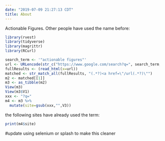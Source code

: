 ---
date: "2019-07-09 21:27:13 CDT"
title: About
---

Actionable Figures. Other people have used the name before:

```{r, google_scrape, results='hide', warning=FALSE}
library(rvest)
library(tidyverse)
library(magrittr)
library(RCurl)

search_term <- '"actionable figures"'
url <- URLencode(str_c("https://www.google.com/search?q=", search_term,sep=""))
fullResults <- (read_html(x=url))
matched <- str_match_all(fullResults, "(.*?)<a href=\"/url(.*?)\"")
m2 <- matched[[1]]
m3 <- as_tibble(m2)
View(m3)
View(m3$V1)
xxx <- "?q="
m4 <- m3 %>% 
  mutate(site=gsub(xxx,"",V3))
```
the following sites have already used the term:
```{r}
print(m4$site)
```
#update using selenium or splash to make this cleaner
